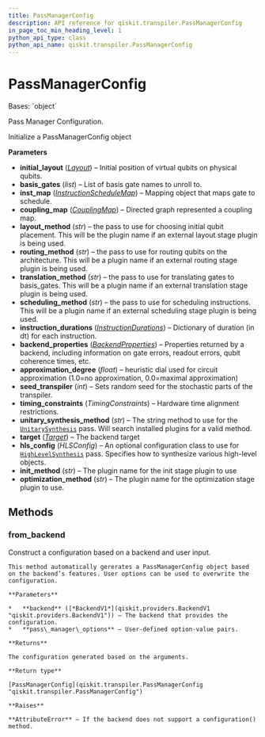 ```yaml
---
title: PassManagerConfig
description: API reference for qiskit.transpiler.PassManagerConfig
in_page_toc_min_heading_level: 1
python_api_type: class
python_api_name: qiskit.transpiler.PassManagerConfig
---
```


# PassManagerConfig

<Class id="qiskit.transpiler.PassManagerConfig" isDedicatedPage={true} github="https://github.com/qiskit/qiskit/tree/stable/0.23/qiskit/transpiler/passmanager_config.py" signature="PassManagerConfig(initial_layout=None, basis_gates=None, inst_map=None, coupling_map=None, layout_method=None, routing_method=None, translation_method=None, scheduling_method=None, instruction_durations=None, backend_properties=None, approximation_degree=None, seed_transpiler=None, timing_constraints=None, unitary_synthesis_method='default', unitary_synthesis_plugin_config=None, target=None, hls_config=None, init_method=None, optimization_method=None)" modifiers="class">
  Bases: `object`

  Pass Manager Configuration.

  Initialize a PassManagerConfig object

  **Parameters**

  *   **initial\_layout** ([*Layout*](qiskit.transpiler.Layout "qiskit.transpiler.Layout")) – Initial position of virtual qubits on physical qubits.
  *   **basis\_gates** (*list*) – List of basis gate names to unroll to.
  *   **inst\_map** ([*InstructionScheduleMap*](qiskit.pulse.InstructionScheduleMap "qiskit.pulse.InstructionScheduleMap")) – Mapping object that maps gate to schedule.
  *   **coupling\_map** ([*CouplingMap*](qiskit.transpiler.CouplingMap "qiskit.transpiler.CouplingMap")) – Directed graph represented a coupling map.
  *   **layout\_method** (*str*) – the pass to use for choosing initial qubit placement. This will be the plugin name if an external layout stage plugin is being used.
  *   **routing\_method** (*str*) – the pass to use for routing qubits on the architecture. This will be a plugin name if an external routing stage plugin is being used.
  *   **translation\_method** (*str*) – the pass to use for translating gates to basis\_gates. This will be a plugin name if an external translation stage plugin is being used.
  *   **scheduling\_method** (*str*) – the pass to use for scheduling instructions. This will be a plugin name if an external scheduling stage plugin is being used.
  *   **instruction\_durations** ([*InstructionDurations*](qiskit.transpiler.InstructionDurations "qiskit.transpiler.InstructionDurations")) – Dictionary of duration (in dt) for each instruction.
  *   **backend\_properties** ([*BackendProperties*](qiskit.providers.models.BackendProperties "qiskit.providers.models.BackendProperties")) – Properties returned by a backend, including information on gate errors, readout errors, qubit coherence times, etc.
  *   **approximation\_degree** (*float*) – heuristic dial used for circuit approximation (1.0=no approximation, 0.0=maximal approximation)
  *   **seed\_transpiler** (*int*) – Sets random seed for the stochastic parts of the transpiler.
  *   **timing\_constraints** (*TimingConstraints*) – Hardware time alignment restrictions.
  *   **unitary\_synthesis\_method** (*str*) – The string method to use for the [`UnitarySynthesis`](qiskit.transpiler.passes.UnitarySynthesis "qiskit.transpiler.passes.UnitarySynthesis") pass. Will search installed plugins for a valid method.
  *   **target** ([*Target*](qiskit.transpiler.Target "qiskit.transpiler.Target")) – The backend target
  *   **hls\_config** (*HLSConfig*) – An optional configuration class to use for [`HighLevelSynthesis`](qiskit.transpiler.passes.HighLevelSynthesis "qiskit.transpiler.passes.HighLevelSynthesis") pass. Specifies how to synthesize various high-level objects.
  *   **init\_method** (*str*) – The plugin name for the init stage plugin to use
  *   **optimization\_method** (*str*) – The plugin name for the optimization stage plugin to use.

  ## Methods

  <span id="qiskit-transpiler-passmanagerconfig-from-backend" />

  ### from\_backend

  <Function id="qiskit.transpiler.PassManagerConfig.from_backend" signature="PassManagerConfig.from_backend(backend, **pass_manager_options)" modifiers="classmethod">
    Construct a configuration based on a backend and user input.

    This method automatically gererates a PassManagerConfig object based on the backend’s features. User options can be used to overwrite the configuration.

    **Parameters**

    *   **backend** ([*BackendV1*](qiskit.providers.BackendV1 "qiskit.providers.BackendV1")) – The backend that provides the configuration.
    *   **pass\_manager\_options** – User-defined option-value pairs.

    **Returns**

    The configuration generated based on the arguments.

    **Return type**

    [PassManagerConfig](qiskit.transpiler.PassManagerConfig "qiskit.transpiler.PassManagerConfig")

    **Raises**

    **AttributeError** – If the backend does not support a configuration() method.
  </Function>
</Class>

